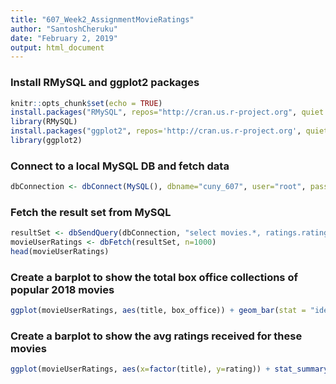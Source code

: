 ```yaml
---
title: "607_Week2_AssignmentMovieRatings"
author: "SantoshCheruku"
date: "February 2, 2019"
output: html_document
---
```

### Install RMySQL and ggplot2 packages
```r
knitr::opts_chunk$set(echo = TRUE)
install.packages("RMySQL", repos="http://cran.us.r-project.org", quiet = T)
library(RMySQL)
install.packages("ggplot2", repos='http://cran.us.r-project.org', quiet = T)
library(ggplot2)
```

### Connect to a local MySQL DB and fetch data
```r
dbConnection <- dbConnect(MySQL(), dbname="cuny_607", user="root", password="root", host="localhost")
```

### Fetch the result set from MySQL
```r
resultSet <- dbSendQuery(dbConnection, "select movies.*, ratings.rating, ratings.overall_Feel, ratings.recommend_others from cuny_607.popular_movies_2018 as movies inner join cuny_607.viewer_ratings as ratings on movies.movie_id = ratings.movie_id")
movieUserRatings <- dbFetch(resultSet, n=1000)
head(movieUserRatings)
```


### Create a barplot to show the total box office collections of popular 2018 movies
```r
ggplot(movieUserRatings, aes(title, box_office)) + geom_bar(stat = "identity")
```

### Create a barplot to show the avg ratings received for these movies
``` r
ggplot(movieUserRatings, aes(x=factor(title), y=rating)) + stat_summary(fun.y="mean", geom="bar")
```